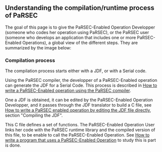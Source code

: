 == Understanding the compilation/runtime process of PaRSEC ==

The goal of this page is to give the PaRSEC-Enabled Operation Developper (someone who codes her operation using PaRSEC), or the PaRSEC user (someone who develops an application that includes one or more PaRSEC-Enabled Operations), a global view of the different steps. They are summarized by the image below:

{{compilation.png|An image is better than a thousands words}}

=== Compilation process ===

The compilation process starts either with a JDF, or with a Serial code.

Using the PaRSEC compiler, the developper of a PaRSEC-Enabled operation can generate the JDF for a Serial Code. This process is described in [[compilejdf|How to write a PaRSEC-Enabled operation using the PaRSEC compiler]].

One a JDF is obtained, it can be edited by the PaRSEC-Enabled Operation Developper, and it passes through the JDF translator to build a C file, see [[compilejdf| How to write a PaRSEC enabled operation by editing the JDF file directly]], section "Compiling the JDF".

This C file defines a set of functions. The PaRSEC-Enabled Operation User links her code with the PaRSEC runtime library and the compiled version of this file, to be enable to call the PaRSEC-Enabled Operation. See [[datadistribution|How to write a program that uses a PaRSEC-Enabled Operation]] to study this is part is done.
